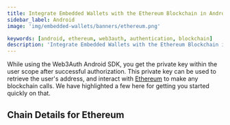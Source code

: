 ```yaml
---
title: Integrate Embedded Wallets with the Ethereum Blockchain in Android
sidebar_label: Android
image: 'img/embedded-wallets/banners/ethereum.png'

keywords: [android, ethereum, web3auth, authentication, blockchain]
description: 'Integrate Embedded Wallets with the Ethereum Blockchain in Android | Embedded Wallets'
---
```



While using the Web3Auth Android SDK, you get the private key within the user scope after successful authorization. This private key can be used to retrieve the user's address, and interact with [Ethereum](https://ethereum.org/) to make any blockchain calls. We have highlighted a few here for getting you started quickly on that.

## Chain Details for Ethereum

<ChainDetailsEthereum />

<EVMInteraction />

